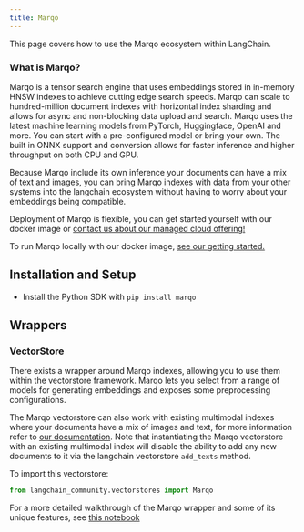 ```yaml
---
title: Marqo
---
```


This page covers how to use the Marqo ecosystem within LangChain.

### **What is Marqo?**

Marqo is a tensor search engine that uses embeddings stored in in-memory HNSW indexes to achieve cutting edge search speeds. Marqo can scale to hundred-million document indexes with horizontal index sharding and allows for async and non-blocking data upload and search. Marqo uses the latest machine learning models from PyTorch, Huggingface, OpenAI and more. You can start with a pre-configured model or bring your own. The built in ONNX support and conversion allows for faster inference and higher throughput on both CPU and GPU.

Because Marqo include its own inference your documents can have a mix of text and images, you can bring Marqo indexes with data from your other systems into the langchain ecosystem without having to worry about your embeddings being compatible.

Deployment of Marqo is flexible, you can get started yourself with our docker image or [contact us about our managed cloud offering!](https://www.marqo.ai/pricing)

To run Marqo locally with our docker image, [see our getting started.](https://docs.marqo.ai/latest/)

## Installation and Setup

- Install the Python SDK with `pip install marqo`

## Wrappers

### VectorStore

There exists a wrapper around Marqo indexes, allowing you to use them within the vectorstore framework. Marqo lets you select from a range of models for generating embeddings and exposes some preprocessing configurations.

The Marqo vectorstore can also work with existing multimodal indexes where your documents have a mix of images and text, for more information refer to [our documentation](https://docs.marqo.ai/latest/#multi-modal-and-cross-modal-search). Note that instantiating the Marqo vectorstore with an existing multimodal index will disable the ability to add any new documents to it via the langchain vectorstore `add_texts` method.

To import this vectorstore:

```python
from langchain_community.vectorstores import Marqo
```

For a more detailed walkthrough of the Marqo wrapper and some of its unique features, see [this notebook](/oss/python/integrations/vectorstores/marqo)
